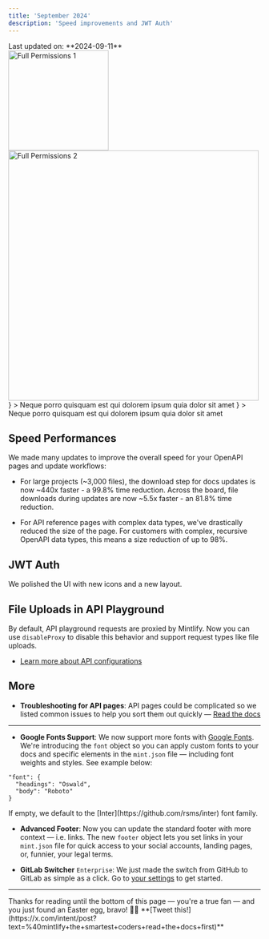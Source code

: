 ```yaml
---
title: 'September 2024'
description: 'Speed improvements and JWT Auth'
---
```


<Info>
    Last updated on: **2024-09-11**
</Info>

<div display="flex">
  <img width="200" src="/images/full-permissions-1.png" alt="Full Permissions 1" />
  <img width="500" src="/images/full-permissions-2.png" alt="Full Permissions 2" />
</div>

<!-- style={{ display: "flex" }} -->

<CardGroup>
  <Card
    title="First Card"
    icon={
      <svg
        xmlns="http://www.w3.org/2000/svg"
        width="16"
        height="16"
        fill="currentColor"
        class="bi bi-8-circle"
        viewBox="0 0 16 16"
      >
        <path d="M1 8a7 7 0 1 0 14 0A7 7 0 0 0 1 8m15 0A8 8 0 1 1 0 8a8 8 0 0 1 16 0m-5.03 1.803c0 1.394-1.218 2.355-2.988 2.355-1.763 0-2.953-.955-2.953-2.344 0-1.271.95-1.851 1.647-2.003v-.065c-.621-.193-1.33-.738-1.33-1.781 0-1.225 1.09-2.121 2.66-2.121s2.654.896 2.654 2.12c0 1.061-.738 1.595-1.336 1.782v.065c.703.152 1.647.744 1.647 1.992Zm-4.347-3.71c0 .739.586 1.255 1.383 1.255s1.377-.516 1.377-1.254c0-.733-.58-1.23-1.377-1.23s-1.383.497-1.383 1.23Zm-.281 3.645c0 .838.72 1.412 1.664 1.412.943 0 1.658-.574 1.658-1.412 0-.843-.715-1.424-1.658-1.424-.944 0-1.664.58-1.664 1.424" />
      </svg>
    }
  >
    Neque porro quisquam est qui dolorem ipsum quia dolor sit amet
  </Card>
  <Card
    title="First Card"
    icon={
      <svg
        xmlns="http://www.w3.org/2000/svg"
        width="16"
        height="16"
        fill="currentColor"
        class="bi bi-8-circle"
        viewBox="0 0 16 16"
      >
        <path d="M1 8a7 7 0 1 0 14 0A7 7 0 0 0 1 8m15 0A8 8 0 1 1 0 8a8 8 0 0 1 16 0m-5.03 1.803c0 1.394-1.218 2.355-2.988 2.355-1.763 0-2.953-.955-2.953-2.344 0-1.271.95-1.851 1.647-2.003v-.065c-.621-.193-1.33-.738-1.33-1.781 0-1.225 1.09-2.121 2.66-2.121s2.654.896 2.654 2.12c0 1.061-.738 1.595-1.336 1.782v.065c.703.152 1.647.744 1.647 1.992Zm-4.347-3.71c0 .739.586 1.255 1.383 1.255s1.377-.516 1.377-1.254c0-.733-.58-1.23-1.377-1.23s-1.383.497-1.383 1.23Zm-.281 3.645c0 .838.72 1.412 1.664 1.412.943 0 1.658-.574 1.658-1.412 0-.843-.715-1.424-1.658-1.424-.944 0-1.664.58-1.664 1.424" />
      </svg>
    }
  >
    Neque porro quisquam est qui dolorem ipsum quia dolor sit amet
  </Card>
</CardGroup>

<!-- Write your comments here -->

## Speed Performances

We made many updates to improve the overall speed for your OpenAPI pages and update workflows:

- For large projects (~3,000 files), the download step for docs updates is now ~440x faster - a 99.8% time reduction. Across the board, file downloads during updates are now ~5.5x faster - an 81.8% time reduction.

- For API reference pages with complex data types, we've drastically reduced the size of the page. For customers with complex, recursive OpenAPI data types, this means a size reduction of up to 98%.

## JWT Auth

We polished the UI with new icons and a new layout.

## File Uploads in API Playground

By default, API playground requests are proxied by Mintlify. Now you can use `disableProxy` to disable this behavior and support request types like file uploads.

- [Learn more about API configurations](/settings/global#api-configurations)

## More

- **Troubleshooting for API pages**: API pages could be complicated so we listed common issues to help you sort them out quickly — [Read the docs](/api-playground/troubleshooting)

---

- **Google Fonts Support**: We now support more fonts with [Google Fonts](https://fonts.google.com/). We're introducing the `font` object so you can apply custom fonts to your docs and specific elements in the `mint.json` file — including font weights and styles. See example below:
```
"font": {
  "headings": "Oswald",
  "body": "Roboto"
}
``` 
<Info>
  If empty, we default to the [Inter](https://github.com/rsms/inter) font family.
</Info>

- **Advanced Footer**: Now you can update the standard footer with more context — i.e. links. The new `footer` object lets you set links in your `mint.json` file for quick access to your social accounts, landing pages, or, funnier, your legal terms.

- **GitLab Switcher** `Enterprise`: We just made the switch from GitHub to GitLab as simple as a click. Go to [your settings](https://dashboard.mintlify.com/settings) to get started.

---

<Accordion title="That's all, folks!">
  Thanks for reading until the bottom of this page — you're a true fan — and you
  just found an Easter egg, bravo! 🎉🎉 **[Tweet
  this!](https://x.com/intent/post?text=%40mintlify+the+smartest+coders+read+the+docs+first)**
</Accordion>
